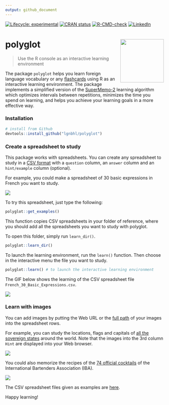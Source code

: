 ```yaml
---
output: github_document
---
```


<!-- README.md is generated from README.Rmd. Please edit that file -->

<!-- badges: start -->
[![Lifecycle: experimental](https://img.shields.io/badge/lifecycle-experimental-orange.svg)](https://www.tidyverse.org/lifecycle/#experimental)
[![CRAN status](https://www.r-pkg.org/badges/version/polyglot)](https://CRAN.R-project.org/package=polyglot)
[![R-CMD-check](https://github.com/lgnbhl/polyglot/actions/workflows/R-CMD-check.yaml/badge.svg)](https://github.com/lgnbhl/polyglot/actions/workflows/R-CMD-check.yaml)
[![LinkedIn](https://img.shields.io/badge/LinkedIn-Follow-E4405F?style=social&logo=linkedin)](https://www.linkedin.com/in/FelixLuginbuhl)
<!-- badges: end -->

# polyglot <img src="man/figures/logo.png" align="right" width="138" />

> Use the R console as an interactive learning environment

The package `polyglot` helps you learn foreign language vocabulary or any [flashcards](https://en.wikipedia.org/wiki/Flashcard) using R as an interactive learning environment. The package implements a simplified version of the [SuperMemo-2](https://www.supermemo.com/en/archives1990-2015/english/ol/sm2) learning algorithm which optimizes intervals between repetitions, minimizes the time you spend on learning, and helps you achieve your learning goals in a more effective way.

### Installation

```r
# install from Github
devtools::install_github("lgnbhl/polyglot")
```

### Create a spreadsheet to study

This package works with spreadsheets. You can create any spreadsheet to study in a [CSV format](https://en.wikipedia.org/wiki/Comma-separated_values) with a ```question``` column, an ```answer``` column and an ```hint/example``` column (optional). 

For example, you could make a spreadsheet of 30 basic expressions in French you want to study.

![](man/figures/screenshot1.png)

To try this spreadsheet, just type the following:

```r
polyglot::get_examples()
```

This function copies CSV spreadsheets in your folder of reference, where you should add all the spreadsheets you want to study with polyglot.

To open this folder, simply run ```learn_dir()```.

```r
polyglot::learn_dir()
```

To launch the learning environment, run the ```learn()``` function. Then choose in the interactive menu the file you want to study.

```r
polyglot::learn() # to launch the interactive learning environment
```

The GIF below shows the learning of the CSV spreadsheet file ```French_30_Basic_Expressions.csv```.

![](man/figures/screenshot2.gif)

### Learn with images

You can add images by putting the Web URL or the [full path](https://en.wikipedia.org/wiki/Path_(computing)) of your images into the spreadsheet rows.

For example, you can study the locations, flags and capitals of [all the sovereign states](https://en.wikipedia.org/wiki/List_of_sovereign_states) around the world. Note that the images into the 3rd column ```Hint``` are displayed into your Web browser.

![](man/figures/polyglot_world.gif)

You could also memorize the recipes of the [74 official cocktails](https://en.wikipedia.org/wiki/List_of_IBA_official_cocktails) of the International Bartenders Association (IBA).

![](man/figures/polyglot_cocktails.gif)

The CSV spreadsheet files given as examples are [here](https://github.com/lgnbhl/polyglot/tree/master/inst/extdata).

Happy learning!
